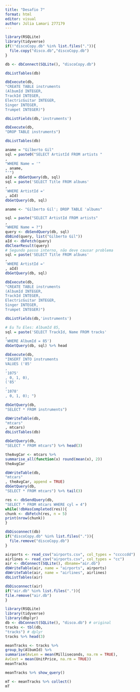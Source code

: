 ---
title: "Desafio 7"
format: html
editor: visual
author: Júlia Lamari 277179
---
```{r}
library(RSQLite)
library(tidyverse)
if(!"discoCopy.db" %in% list.files(".")){
  file.copy("disco.db","discoCopy.db")
}
```


```{r}
db <- dbConnect(SQLite(), "discoCopy.db")
```

```{r}
dbListTables(db)
```
```{r}
dbExecute(db,
"CREATE TABLE instruments
(AlbumId INTEGER,
TrackId INTEGER,
ElectricGuitar INTEGER,
Singer INTEGER,
Trumpet INTEGER)")

```


```{r}
dbListFields(db,'instruments')
```
```{r}
dbExecute(db,
"DROP TABLE instruments")
```
```{r}
dbListTables(db)
```
```{r}
aname = "Gilberto Gil"
sql = paste0("SELECT ArtistId FROM artists "
,
"WHERE Name = '"
, aname,
"'")
aId = dbGetQuery(db, sql)
sql = paste('SELECT Title FROM albums'
,
'WHERE ArtistId ='
, aId)
dbGetQuery(db, sql)
```
```{r}
aname <- "Gilberto Gil'; DROP TABLE 'albums"

```

```{r}
sql = paste("SELECT ArtistId FROM artists"
,
"WHERE Name = ?")
query <- dbSendQuery(db, sql)
dbBind(query, list("Gilberto Gil"))
aId <- dbFetch(query)
dbClearResult(query)
# Segundo passo interno, não deve causar problema
sql = paste('SELECT Title FROM albums'
,
'WHERE ArtistId ='
, aId)
dbGetQuery(db, sql)
```
```{r}
dbExecute(db,
"CREATE TABLE instruments
(AlbumId INTEGER,
TrackId INTEGER,
ElectricGuitar INTEGER,
Singer INTEGER,
Trumpet INTEGER)")

dbListFields(db,'instruments')
```

```{r}
# Eu Tu Eles: AlbumId 85,
sql = paste('SELECT TrackId, Name FROM tracks'
,
'WHERE AlbumId = 85')
dbGetQuery(db, sql) %>% head
```
```{r}
dbExecute(db,
"INSERT INTO instruments
VALUES ('85'
,
'1075'
, 0, 1, 0),
('85'
,
'1078'
, 0, 1, 0); ")
```

```{r}
dbGetQuery(db,
"SELECT * FROM instruments")
```
```{r}
dbWriteTable(db,
"mtcars"
, mtcars)
dbListTables(db)

```
```{r}
dbGetQuery(db,
"SELECT * FROM mtcars") %>% head(3)
```
```{r}
theAvgCar <- mtcars %>%
summarise_all(function(x) round(mean(x), 2))
theAvgCar
```
```{r}
dbWriteTable(db,
"mtcars"
, theAvgCar, append = TRUE)
dbGetQuery(db,
"SELECT * FROM mtcars") %>% tail(3)

```
```{r}
res <- dbSendQuery(db,
"SELECT * FROM mtcars WHERE cyl = 4")
while(!dbHasCompleted(res)){
chunk <- dbFetch(res, n = 5)
print(nrow(chunk))
}

```
```{r}
dbDisconnect(db)
if("discoCopy.db" %in% list.files(".")){
  file.remove("discoCopy.db")
}

```
```{r}
airports <- read_csv("airports.csv", col_types = "cccccdd")
airlines <- read_csv("airports.csv", col_types = "cc")
air <- dbConnect(SQLite(), dbname="air.db")
dbWriteTable(air, name = "airports", airports)
dbWriteTable(air, name = "airlines", airlines)
dbListTables(air)
```
```{r}
dbDisconnect(air)
if("air.db" %in% list.files(".")){
file.remove("air.db")
}
```
```{r}
library(RSQLite)
library(tidyverse)
library(dbplyr)
db <- dbConnect(SQLite(), "disco.db") # original
tracks <- tbl(db,
"tracks") # dplyr
tracks %>% head(3)

```
```{r}
meanTracks <- tracks %>%
group_by(AlbumId) %>%
summarise(AvLen = mean(Milliseconds, na.rm = TRUE),
AvCost = mean(UnitPrice, na.rm = TRUE))
meanTracks
```

```{r}
meanTracks %>% show_query()

```
```{r}
mT <- meanTracks %>% collect()
mT
```









